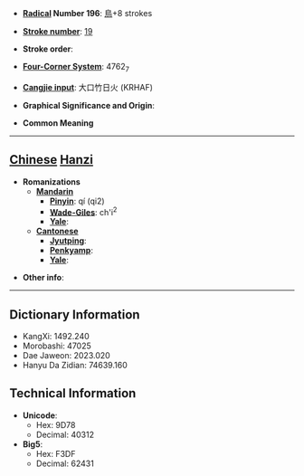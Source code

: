 * '''[[Wiktionary:Chinese radical index| Radical]] Number 196''': [[Wiktionary:Chinese radical index 鳥|鳥]]+8 strokes

* '''[[Wiktionary:Chinese total strokes index|Stroke number]]''': [[Wiktionary:Chinese total strokes index 19|19]]

* '''Stroke order''': 

* '''[[Wiktionary:Chinese four corner index|Four-Corner System]]''': 4762<sub>7</sub>

* '''[[Wiktionary:Chinese Cangjie index|Cangjie input]]''': 大口竹日火 (KRHAF)

* '''Graphical Significance and Origin''': 

* '''Common Meaning'''

----

== [[Chinese]] [[Hanzi]] ==

* '''Romanizations'''
** '''[[Mandarin]]'''
*** '''[[Pinyin]]''': qí (qi2)
*** '''[[Wade-Giles]]''': ch'i<sup>2</sup>
*** '''[[Yale]]''': 
** '''[[Cantonese]]'''
*** '''[[Jyutping]]''':
*** '''[[Penkyamp]]''': 
*** '''[[Yale]]''': 

* '''Other info''': 

----

== Dictionary Information ==

* KangXi: 1492.240
* Morobashi: 47025
* Dae Jaweon: 2023.020
* Hanyu Da Zidian: 74639.160

== Technical Information ==

* '''Unicode''':
** Hex: 9D78
** Decimal: 40312
* '''Big5''':
** Hex: F3DF
** Decimal: 62431